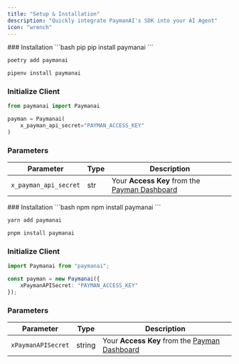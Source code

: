 ```yaml
---
title: "Setup & Installation"
description: "Quickly integrate PaymanAI's SDK into your AI Agent"
icon: "wrench"
---
```


<Tabs>
<Tab title="Python">
### Installation
<CodeGroup>
```bash pip
pip install paymanai
```

```bash poetry
poetry add paymanai
```

```bash pipenv
pipenv install paymanai
```
</CodeGroup>

### Initialize Client
```python
from paymanai import Paymanai

payman = Paymanai(
    x_payman_api_secret="PAYMAN_ACCESS_KEY"
)
```

### Parameters
| Parameter | Type | Description |
|-----------|------|-------------|
| `x_payman_api_secret` | str | Your **Access Key** from the [Payman Dashboard](https://app.paymanai.com/dashboard) |


</Tab>

<Tab title="Node.js">
### Installation
<CodeGroup>
```bash npm
npm install paymanai
```

```bash yarn
yarn add paymanai
```

```bash pnpm
pnpm install paymanai
```
</CodeGroup>

### Initialize Client
```typescript
import Paymanai from "paymanai";

const payman = new Paymanai({
    xPaymanAPISecret: "PAYMAN_ACCESS_KEY"
});
```

### Parameters
| Parameter | Type | Description |
|-----------|------|-------------|
| `xPaymanAPISecret` | string | Your **Access Key** from the [Payman Dashboard](https://app.paymanai.com/dashboard) |

</Tab>
</Tabs>
